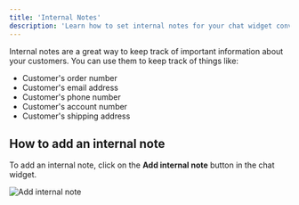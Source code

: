 ```yaml
---
title: 'Internal Notes'
description: 'Learn how to set internal notes for your chat widget conversations'
---
```

Internal notes are a great way to keep track of important information about your customers. You can use them to keep track of things like:

- Customer's order number
- Customer's email address
- Customer's phone number
- Customer's account number
- Customer's shipping address

## How to add an internal note

To add an internal note, click on the **Add internal note** button in the chat widget.

![Add internal note](./images/add-internal-note.png)